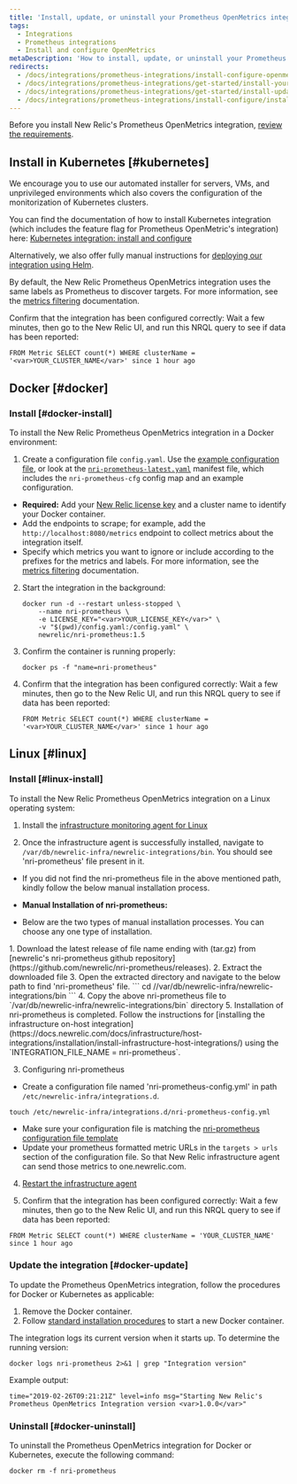 ```yaml
---
title: 'Install, update, or uninstall your Prometheus OpenMetrics integration'
tags:
  - Integrations
  - Prometheus integrations
  - Install and configure OpenMetrics
metaDescription: 'How to install, update, or uninstall your Prometheus OpenMetrics integration with New Relic for your Docker or Kubernetes environment.'
redirects:
  - /docs/integrations/prometheus-integrations/install-configure-openmetrics/install-update-or-uninstall-your-prometheus-openmetrics-integration
  - /docs/integrations/prometheus-integrations/get-started/install-your-prometheus-openmetrics-integration
  - /docs/integrations/prometheus-integrations/get-started/install-update-or-uninstall-your-prometheus-openmetrics-integration
  - /docs/integrations/prometheus-integrations/install-configure/install-update-or-uninstall-your-prometheus-openmetrics-integration
---
```


Before you install New Relic's Prometheus OpenMetrics integration, [review the requirements](/docs/integrations/prometheus-integrations/get-started/monitor-prometheus-new-relic#OpenMetrics-Compatibility).

## Install in Kubernetes [#kubernetes]

We encourage you to use our automated installer for servers, VMs, and unprivileged environments which also covers the configuration of the monitorization of Kubernetes clusters.

You can find the documentation of how to install Kubernetes integration (which includes the feature flag for Prometheus OpenMetric's integration) here: [Kubernetes integration: install and configure](/docs/kubernetes-pixie/kubernetes-integration/installation/kubernetes-integration-install-configure)

Alternatively, we also offer fully manual instructions for [deploying our integration using Helm](/docs/kubernetes-pixie/kubernetes-integration/installation/install-kubernetes-integration-using-helm).

By default, the New Relic Prometheus OpenMetrics integration uses the same labels as Prometheus to discover targets. For more information, see the [metrics filtering](/docs/integrations/prometheus-integrations/configure/filter-prometheus-metrics) documentation.

Confirm that the integration has been configured correctly: Wait a few minutes, then go to the New Relic UI, and run this NRQL query to see if data has been reported:

```
FROM Metric SELECT count(*) WHERE clusterName = '<var>YOUR_CLUSTER_NAME</var>' since 1 hour ago
```

## Docker [#docker]

### Install [#docker-install]

To install the New Relic Prometheus OpenMetrics integration in a Docker environment:

1. Create a configuration file `config.yaml`. Use the [example configuration file](/docs/integrations/prometheus-integrations/install-configure/configure-prometheus-openmetrics-integration#example-configuration-file), or look at the [`nri-prometheus-latest.yaml`](https://download.newrelic.com/infrastructure_agent/integrations/kubernetes/nri-prometheus-latest.yaml) manifest file, which includes the `nri-prometheus-cfg` config map and an example configuration.

* **Required:** Add your [New Relic license key](/docs/apis/intro-apis/new-relic-api-keys/#ingest-license-key) and a cluster name to identify your Docker container.
* Add the endpoints to scrape; for example, add the `http://localhost:8080/metrics` endpoint to collect metrics about the integration itself.
* Specify which metrics you want to ignore or include according to the prefixes for the metrics and labels. For more information, see the [metrics filtering](/docs/integrations/prometheus-integrations/configure/filter-prometheus-metrics) documentation.

2. Start the integration in the background:

   ```
   docker run -d --restart unless-stopped \
       --name nri-prometheus \
       -e LICENSE_KEY="<var>YOUR_LICENSE_KEY</var>" \
       -v "$(pwd)/config.yaml:/config.yaml" \
       newrelic/nri-prometheus:1.5
   ```

3. Confirm the container is running properly:

   ```
   docker ps -f "name=nri-prometheus"
   ```

4. Confirm that the integration has been configured correctly: Wait a few minutes, then go to the New Relic UI, and run this NRQL query to see if data has been reported:

   ```
   FROM Metric SELECT count(*) WHERE clusterName = '<var>YOUR_CLUSTER_NAME</var>' since 1 hour ago
   ```

 ## Linux [#linux]

 ### Install [#linux-install]

To install the New Relic Prometheus OpenMetrics integration on a Linux operating system:

1. Install the [infrastructure monitoring agent for Linux](https://docs.newrelic.com/docs/infrastructure/install-configure-manage-infrastructure/linux-installation/install-infrastructure-linux-using-package-manager)

2. Once the infrastructure agent is successfully installed, navigate to `/var/db/newrelic-infra/newrelic-integrations/bin`. You should see 'nri-prometheus' file present in it.

* If you did not find the nri-prometheus file in the above mentioned path, kindly follow the below manual installation process.

* **Manual Installation of nri-prometheus:**

* Below are the two types of manual installation processes. You can choose any one type of installation.

</CollapserGroup>
  <Collapser
    id="OpenMetrics-Linux-install-from-source"
    title="Install nri-prometheus using github source"
  >
    1. Download the latest release of file name ending with (tar.gz) from [newrelic's nri-prometheus github repository](https://github.com/newrelic/nri-prometheus/releases).
    2. Extract the downloaded file
    3. Open the extracted directory and navigate to the below path to find 'nri-prometheus' file.
    ```
    cd /<extracted_directory>/var/db/newrelic-infra/newrelic-integrations/bin
    ```
    4. Copy the above nri-prometheus file to `/var/db/newrelic-infra/newrelic-integrations/bin` directory
    5. Installation of nri-prometheus is completed.
  </Collapser>
  <Collapser
    id="OpenMetrics-Linux-install-host-integration"
    title="Install nri-prometheus using host integration"
  >
    Follow the instructions for [installing the infrastructure on-host integration](https://docs.newrelic.com/docs/infrastructure/host-integrations/installation/install-infrastructure-host-integrations/) using the `INTEGRATION_FILE_NAME = nri-prometheus`.
  </Collapser>
</CollapserGroup>

3. Configuring nri-prometheus
* Create a configuration file named 'nri-prometheus-config.yml' in path `/etc/newrelic-infra/integrations.d`.
```
touch /etc/newrelic-infra/integrations.d/nri-prometheus-config.yml
```
* Make sure your configuration file is matching the [nri-prometheus configuration file template](https://github.com/newrelic/nri-prometheus/blob/main/configs/nri-prometheus-config.yml.sample)
* Update your prometheus formatted metric URLs in the `targets > urls` section of the configuration file. So that New Relic infrastructure agent can send those metrics to one.newrelic.com.

4. [Restart the infrastructure agent](https://docs.newrelic.com/docs/infrastructure/install-infrastructure-agent/manage-your-agent/start-stop-restart-infrastructure-agent/)

5. Confirm that the integration has been configured correctly: Wait a few minutes, then go to the New Relic UI, and run this NRQL query to see if data has been reported:
```
FROM Metric SELECT count(*) WHERE clusterName = 'YOUR_CLUSTER_NAME' since 1 hour ago
```

<InstallFeedback />

### Update the integration [#docker-update]

To update the Prometheus OpenMetrics integration, follow the procedures for Docker or Kubernetes as applicable:

1. Remove the Docker container.
2. Follow [standard installation procedures](#docker-install) to start a new Docker container.

The integration logs its current version when it starts up. To determine the running version:

```
docker logs nri-prometheus 2>&1 | grep "Integration version"
```

Example output:

```
time="2019-02-26T09:21:21Z" level=info msg="Starting New Relic's Prometheus OpenMetrics Integration version <var>1.0.0</var>"
```

### Uninstall [#docker-uninstall]

To uninstall the Prometheus OpenMetrics integration for Docker or Kubernetes, execute the following command:

```
docker rm -f nri-prometheus
```
